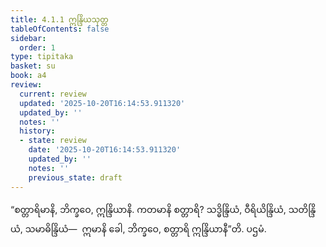 ```yaml
---
title: 4.1.1 ဣန္ဒြိယသုတ္တ
tableOfContents: false
sidebar:
  order: 1
type: tipitaka
basket: su
book: a4
review:
  current: review
  updated: '2025-10-20T16:14:53.911320'
  updated_by: ''
  notes: ''
  history:
  - state: review
    date: '2025-10-20T16:14:53.911320'
    updated_by: ''
    notes: ''
    previous_state: draft
---
```



<DynamicBreadcrumb />


<ReviewStatus review={frontmatter.review} showDetails={true} />

<HypothesisAnnotation frontmatter={frontmatter} />

<Division number="151" book="a4" e="ch" v="15" p="459">

<Paragraph number="907" book="a4">
“စတ္တာရိမာနိ, ဘိက္ခဝေ, ဣန္ဒြိယာနိ. ကတမာနိ စတ္တာရိ? သဒ္ဓိန္ဒြိယံ, ဝီရိယိန္ဒြိယံ, သတိန္ဒြိယံ, သမာဓိန္ဒြိယံ—  ဣမာနိ ခေါ, ဘိက္ခဝေ, စတ္တာရိ ဣန္ဒြိယာနီ”တိ.

</Paragraph>
</Division>

<Paragraph number="908" type="center" book="a4">
ပဌမံ.
</Paragraph>